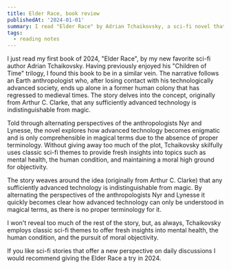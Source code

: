 ```yaml
---
title: Elder Race, book review
publishedAt: '2024-01-01'
summary: I read "Elder Race" by Adrian Tchaikovsky, a sci-fi novel that explores the concept that any sufficiently advanced technology is indistinguishable from magic.
tags:
  - reading notes
---
```


I just read my first book of 2024, "Elder Race", by my new favorite sci-fi author Adrian Tchaikovsky. Having previously enjoyed his "Children of Time" trilogy, I found this book to be in a similar vein. The narrative follows an Earth anthropologist who, after losing contact with his technologically advanced society, ends up alone in a former human colony that has regressed to medieval times. The story delves into the concept, originally from Arthur C. Clarke, that any sufficiently advanced technology is indistinguishable from magic.

Told through alternating perspectives of the anthropologists Nyr and Lynesse, the novel explores how advanced technology becomes enigmatic and is only comprehensible in magical terms due to the absence of proper terminology. Without giving away too much of the plot, Tchaikovsky skilfully uses classic sci-fi themes to provide fresh insights into topics such as mental health, the human condition, and maintaining a moral high ground for objectivity.

The story weaves around the idea (originally from Arthur C. Clarke) that any sufficiently advanced technology is indistinguishable from magic. By alternating the perspectives of the anthropologists Nyr and Lynesse it quickly becomes clear how advanced technology can only be understood in magical terms, as there is no proper terminology for it.

I won't reveal too much of the rest of the story, but, as always, Tchaikovsky employs classic sci-fi themes to offer fresh insights into mental health, the human condition, and the pursuit of moral objectivity.

If you like sci-fi stories that offer a new perspective on daily discussions I would recommend giving the Elder Race a try in 2024.